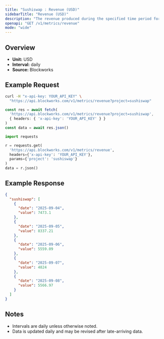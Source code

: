 ```yaml
---
title: "Sushiswap : Revenue (USD)"
sidebarTitle: "Revenue (USD)"
description: "The revenue produced during the specified time period for given project."
openapi: "GET /v1/metrics/revenue"
mode: "wide"
---
```


## Overview

- **Unit:** USD
- **Interval:** daily
- **Source:** Blockworks

## Example Request

<CodeGroup>

```bash cURL
curl -H "x-api-key: YOUR_API_KEY" \
  "https://api.blockworks.com/v1/metrics/revenue?project=sushiswap"
```

```typescript TypeScript
const res = await fetch(
  'https://api.blockworks.com/v1/metrics/revenue?project=sushiswap',
  { headers: { 'x-api-key': 'YOUR_API_KEY' } }
)
const data = await res.json()
```

```python Python
import requests

r = requests.get(
  'https://api.blockworks.com/v1/metrics/revenue',
  headers={'x-api-key': 'YOUR_API_KEY'},
  params={'project': 'sushiswap'}
)
data = r.json()
```

</CodeGroup>

## Example Response

```json
{
  "sushiswap": [
    {
      "date": "2025-09-04",
      "value": 7473.1
    },
    {
      "date": "2025-09-05",
      "value": 8337.21
    },
    {
      "date": "2025-09-06",
      "value": 5559.09
    },
    {
      "date": "2025-09-07",
      "value": 4824
    },
    {
      "date": "2025-09-08",
      "value": 5566.97
    }
  ]
}
```

## Notes
- Intervals are daily unless otherwise noted.
- Data is updated daily and may be revised after late-arriving data.
